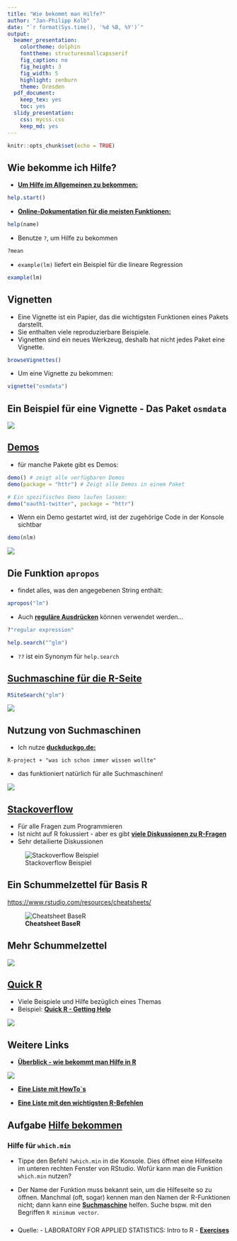 ```yaml
---
title: "Wie bekommt man Hilfe?"
author: "Jan-Philipp Kolb"
date: "`r format(Sys.time(), '%d %B, %Y')`"
output:
  beamer_presentation: 
    colortheme: dolphin
    fonttheme: structuresmallcapsserif
    fig_caption: no
    fig_height: 3
    fig_width: 5
    highlight: zenburn
    theme: Dresden
  pdf_document: 
    keep_tex: yes
    toc: yes
  slidy_presentation: 
    css: mycss.css
    keep_md: yes
---
```


```r
knitr::opts_chunk$set(echo = TRUE)
```


## Wie bekomme ich Hilfe?

-  [**Um Hilfe im Allgemeinen zu bekommen:**](http://itfeature.com/tag/how-to-get-help-in-r)


```r
help.start()
```

-  [**Online-Dokumentation für die meisten Funktionen:**](https://www.r-project.org/help.html)

```r
help(name)
```

-  Benutze `?`, um Hilfe zu bekommen 

```r
?mean
```

-  `example(lm)` liefert ein Beispiel für die lineare Regression 

```r
example(lm)
```


## Vignetten

- Eine Vignette ist ein Papier, das die wichtigsten Funktionen eines Pakets darstellt. 
- Sie enthalten viele reproduzierbare Beispiele.
- Vignetten sind ein neues Werkzeug, deshalb hat nicht jedes Paket eine Vignette.


```r
browseVignettes()
```

- Um eine Vignette zu bekommen:

```r
vignette("osmdata")
```


## Ein Beispiel für eine Vignette - Das Paket `osmdata`

![](figure/ex_osmdata_vignette.PNG)

## [**Demos**](http://r-pkgs.had.co.nz/demo.html)

- für manche Pakete gibt es Demos:

```r
demo() # zeigt alle verfügbaren Demos
demo(package = "httr") # Zeigt alle Demos in einem Paket

# Ein spezifisches Demo laufen lassen:
demo("oauth1-twitter", package = "httr") 
```

- Wenn ein Demo gestartet wird, ist der zugehörige Code in der Konsole sichtbar


```r
demo(nlm)
```

![](figure/demonlm.PNG)

## Die Funktion `apropos`

- findet alles, was den angegebenen String enthält:

```r
apropos("lm")
```

- Auch [**reguläre Ausdrücken**](https://de.wikipedia.org/wiki/Regul%C3%A4rer_Ausdruck) können verwendet werden...


```r
?"regular expression"
```


```r
help.search("^glm")
```

- `??` ist ein Synonym für `help.search`

## [**Suchmaschine für die R-Seite**](http://search.r-project.org/cgi-bin/namazu.cgi?query=glm&max=20&result=normal&sort=score&idxname=functions&idxname=vignettes&idxname=views)

```r
RSiteSearch("glm")
```

![](figure/rsitesearch.PNG)

## Nutzung von Suchmaschinen

-  Ich nutze [**duckduckgo.de:**]()

```
R-project + "was ich schon immer wissen wollte" 
```
-  das funktioniert natürlich für alle Suchmaschinen!


![](figure/duckduckgo.PNG)


## [**Stackoverflow**](http://stackoverflow.com/)

-  Für alle Fragen zum Programmieren
-  Ist nicht auf R fokussiert - aber es gibt [**viele Diskussionen zu R-Fragen**](https://stackoverflow.com/tags/r/info)
-  Sehr detailierte Diskussionen

![Stackoverflow Beispiel](figure/StackoverflowEx.PNG)


## Ein Schummelzettel für Basis R

<https://www.rstudio.com/resources/cheatsheets/>

![**Cheatsheet BaseR**](figure/basercheatsheet.PNG)

## Mehr Schummelzettel

![](figure/cheatsheets.PNG)

## [**Quick R**](http://www.statmethods.net/interface/help.html)

- Viele Beispiele und Hilfe bezüglich eines Themas
- Beispiel: [**Quick R - Getting Help**](http://www.statmethods.net/interface/help.html)

![](figure/quickR.PNG)


## Weitere Links

- [**Überblick - wie bekommt man Hilfe in R**](https://www.r-project.org/help.html)

![](figure/gettingHelp.PNG)

- [**Eine Liste mit HowTo`s**](http://rprogramming.net/)

- [**Eine Liste mit den wichtigsten R-Befehlen**](https://www.personality-project.org/r/r.commands.html)

## Aufgabe [**Hilfe bekommen**](http://web.math.ku.dk/~helle/R-intro/exercises.pdf)

### Hilfe für `which.min` 

- Tippe den Befehl `?which.min` in die Konsole. Dies öffnet eine Hilfeseite im unteren rechten Fenster von RStudio. Wofür kann man die Funktion `which.min` nutzen?

- Der Name der Funktion muss bekannt sein, um die Hilfeseite so zu öffnen. Manchmal (oft, sogar) kennen man den Namen der R-Funktionen nicht; dann kann eine [**Suchmaschine**](https://duckduckgo.com/) helfen. Suche bspw. mit den Begriffen `R minimum vector`.

###

- Quelle: - LABORATORY FOR APPLIED STATISTICS: Intro to R - [**Exercises**](http://web.math.ku.dk/~helle/R-intro/exercises.pdf) 
